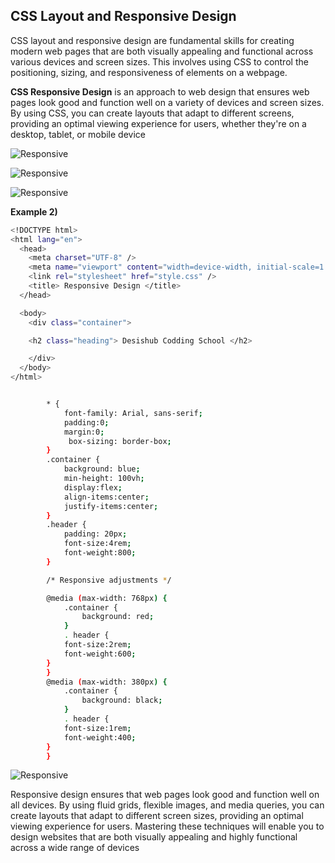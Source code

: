 
## CSS Layout and Responsive Design

CSS layout and responsive design are fundamental skills for creating modern web pages that are both visually appealing and functional across various devices and screen sizes. This involves using CSS to control the positioning, sizing, and responsiveness of elements on a webpage.

**CSS Responsive Design**
is an approach to web design that ensures web pages look good and function well on a variety of devices and screen sizes. By using CSS, you can create layouts that adapt to different screens, providing an optimal viewing experience for users, whether they're on a desktop, tablet, or mobile device

![Responsive](/responsive.jpg)

![Responsive](/responsive3.jpg)

![Responsive](/responsive4.jpg)

**Example 2)**

```bash copy filename="Html"
<!DOCTYPE html>
<html lang="en">
  <head>
    <meta charset="UTF-8" />
    <meta name="viewport" content="width=device-width, initial-scale=1.0" />
    <link rel="stylesheet" href="style.css" />
    <title> Responsive Design </title>
  </head>

  <body>
    <div class="container">

    <h2 class="heading"> Desishub Codding School </h2>

    </div>
  </body>
</html>

```

```bash copy filename="Css"

        * {
            font-family: Arial, sans-serif;
            padding:0;
            margin:0;
             box-sizing: border-box;
        }
        .container {
            background: blue;
            min-height: 100vh;
            display:flex;
            align-items:center;
            justify-items:center;
        }
        .header {
            padding: 20px;
            font-size:4rem;
            font-weight:800;
        }

        /* Responsive adjustments */

        @media (max-width: 768px) {
            .container {
                background: red;
            }
            . header {
            font-size:2rem;
            font-weight:600;
        }
        }
        @media (max-width: 380px) {
            .container {
                background: black;
            }
            . header {
            font-size:1rem;
            font-weight:400;
        }
        }

```

![Responsive](/responsive2.jpg)

<Callout type="info" emoji="ℹ️">
  Responsive design ensures that web pages look good and function well on all
  devices. By using fluid grids, flexible images, and media queries, you can
  create layouts that adapt to different screen sizes, providing an optimal
  viewing experience for users. Mastering these techniques will enable you to
  design websites that are both visually appealing and highly functional across
  a wide range of devices
</Callout>
